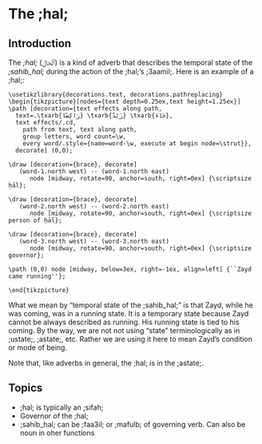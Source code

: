 # The ;hal;

## Introduction

The _;hal;_ 
([ٱلْحَال]{.ar})
is a kind of adverb that describes the temporal state of the _;sahib_hal;_ 
during the action of the ;hal;'s ;3aamil;.
Here is an example of a ;hal;:

```.tikzarabic
\usetikzlibrary{decorations.text, decorations.pathreplacing}
\begin{tikzpicture}[nodes={text depth=0.25ex,text height=1.25ex}]
\path [decoration={text effects along path, 
  text=.\txarb{رَاكِضًا} \txarb{زَيْدٌ} \txarb{جَاءَ},
  text effects/.cd, 
    path from text, text along path,
    group letters, word count=\w,
    every word/.style={name=word-\w, execute at begin node=\strut}},
  decorate] (0,0);

\draw [decoration={brace}, decorate] 
   (word-1.north west) -- (word-1.north east)
      node [midway, rotate=90, anchor=south, right=0ex] {\scriptsize ḥāl};

\draw [decoration={brace}, decorate] 
   (word-2.north west) -- (word-2.north east)
      node [midway, rotate=90, anchor=south, right=0ex] {\scriptsize person of ḥāl};

\draw [decoration={brace}, decorate] 
   (word-3.north west) -- (word-3.north east)
      node [midway, rotate=90, anchor=south, right=0ex] {\scriptsize governor};

\path (0,0) node [midway, below=3ex, right=-1ex, align=left] {``Zayd came running''};

\end{tikzpicture}
```

What we mean by
"temporal state of the ;sahib_hal;"
is that
Zayd, while he was coming, was in a running state.
It is a temporary state because Zayd cannot be always described as running.
His running state is tied to his coming.
By the way,
we are not not using "state" terminologically as in ;ustate;, ;astate;, etc.
Rather we are using it here to mean Zayd's condition or mode of being.

Note that, like adverbs in general, the ;hal; is in the ;astate;.

## Topics

* ;hal; is typically an ;sifah;
* Governor of the ;hal;
* ;sahib_hal; can be ;faa3il; or ;mafulb; of governing verb. Can also be noun in oher functions

